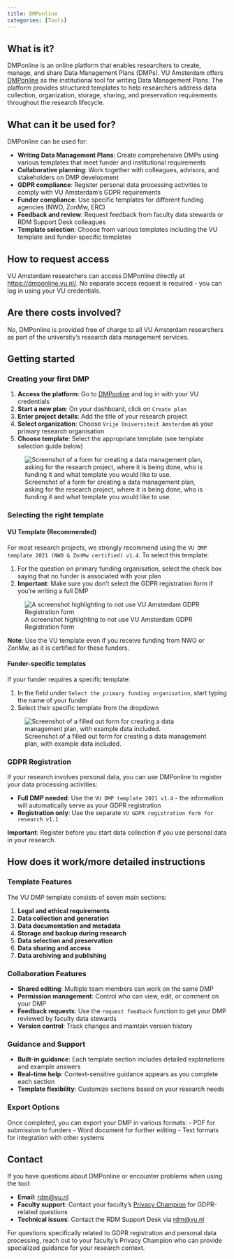 ```yaml
---
title: DMPonline
categories: [Tools]
---
```


## What is it?

DMPonline is an online platform that enables researchers to create, manage, and share Data Management Plans (DMPs). VU Amsterdam offers [DMPonline](https://dmponline.vu.nl/) as the institutional tool for writing Data Management Plans. The platform provides structured templates to help researchers address data collection, organization, storage, sharing, and preservation requirements throughout the research lifecycle.

## What can it be used for?

DMPonline can be used for:

- **Writing Data Management Plans**: Create comprehensive DMPs using various templates that meet funder and institutional requirements
- **Collaborative planning**: Work together with colleagues, advisors, and stakeholders on DMP development
- **GDPR compliance**: Register personal data processing activities to comply with VU Amsterdam's GDPR requirements
- **Funder compliance**: Use specific templates for different funding agencies (NWO, ZonMw, ERC)
- **Feedback and review**: Request feedback from faculty data stewards or RDM Support Desk colleagues
- **Template selection**: Choose from various templates including the VU template and funder-specific templates

## How to request access

VU Amsterdam researchers can access DMPonline directly at [https://dmponline.vu.nl/](https://dmponline.vu.nl/). No separate access request is required - you can log in using your VU credentials.

## Are there costs involved?

No, DMPonline is provided free of charge to all VU Amsterdam researchers as part of the university's research data management services.

## Getting started

### Creating your first DMP

1. **Access the platform**: Go to [DMPonline](https://dmponline.vu.nl/) and log in with your VU credentials
2. **Start a new plan**: On your dashboard, click on `Create plan`
3. **Enter project details**: Add the title of your research project
4. **Select organization**: Choose `Vrije Universiteit Amsterdam` as your primary research organisation
5. **Choose template**: Select the appropriate template (see template selection guide below)

![Screenshot of a form for creating a data management plan, asking for the research project, where it is being done, who is funding it and what template you would like to use.](../public/dmp-001.png)

### Selecting the right template

#### VU Template (Recommended)

For most research projects, we strongly recommend using the `VU DMP template 2021 (NWO & ZonMw certified) v1.4`. To select this template:

1. For the question on primary funding organisation, select the check box saying that no funder is associated with your plan
2. **Important**: Make sure you don't select the GDPR registration form if you're writing a full DMP

![A screenshot highlighting to not use VU Amsterdam GDPR Registration form](../public/dmp-002.png)

**Note**: Use the VU template even if you receive funding from NWO or ZonMw, as it is certified for these funders.

#### Funder-specific templates

If your funder requires a specific template:

1. In the field under `Select the primary funding organisation`, start typing the name of your funder
2. Select their specific template from the dropdown

![Screenshot of a filled out form for creating a data management plan, with example data included.](../public/dmp-003.png)

### GDPR Registration

If your research involves personal data, you can use DMPonline to register your data processing activities:

- **Full DMP needed**: Use the `VU DMP template 2021 v1.4` - the information will automatically serve as your GDPR registration
- **Registration only**: Use the separate `VU GDPR registration form for research v1.1`

**Important**: Register before you start data collection if you use personal data in your research.

## How does it work/more detailed instructions

### Template Features

The VU DMP template consists of seven main sections:

1. **Legal and ethical requirements**
2. **Data collection and generation**
3. **Data documentation and metadata**
4. **Storage and backup during research**
5. **Data selection and preservation**
6. **Data sharing and access**
7. **Data archiving and publishing**

### Collaboration Features

- **Shared editing**: Multiple team members can work on the same DMP
- **Permission management**: Control who can view, edit, or comment on your DMP
- **Feedback requests**: Use the `request feedback` function to get your DMP reviewed by faculty data stewards
- **Version control**: Track changes and maintain version history

### Guidance and Support

- **Built-in guidance**: Each template section includes detailed explanations and example answers
- **Real-time help**: Context-sensitive guidance appears as you complete each section
- **Template flexibility**: Customize sections based on your research needs

### Export Options

Once completed, you can export your DMP in various formats:
- PDF for submission to funders
- Word document for further editing
- Text formats for integration with other systems

## Contact

If you have questions about DMPonline or encounter problems when using the tool:

- **Email**: [rdm@vu.nl](mailto:rdm@vu.nl)
- **Faculty support**: Contact your faculty's [Privacy Champion](https://vu.nl/en/employee/privacy-and-information-security/privacy-champions-information) for GDPR-related questions
- **Technical issues**: Contact the RDM Support Desk via [rdm@vu.nl](mailto:rdm@vu.nl)

For questions specifically related to GDPR registration and personal data processing, reach out to your faculty's Privacy Champion who can provide specialized guidance for your research context.